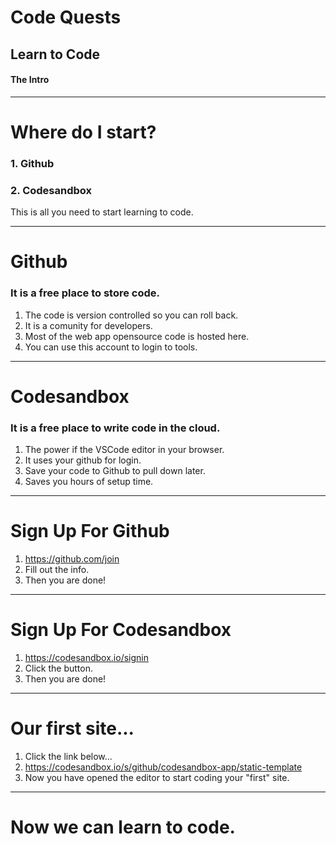 


<DeckControls>

# Code Quests 

## Learn to Code

#### The Intro

</DeckControls>

---

<DeckControls>

# Where do I start?


### 1. Github
### 2. Codesandbox

This is all you need to start learning to code.

</DeckControls>

---

<DeckControls>

# Github

### It is a free place to store code.

  1. The code is version controlled so you can roll back.
  1. It is a comunity for developers.
  1. Most of the web app opensource code is hosted here.
  1. You can use this account to login to tools.

</DeckControls>

---

<DeckControls>

# Codesandbox

### It is a free place to write code in the cloud.

  1. The power if the VSCode editor in your browser.
  1. It uses your github for login.
  1. Save your code to Github to pull down later.
  1. Saves you hours of setup time.

</DeckControls>

---

<DeckControls>

# Sign Up For Github

  1. https://github.com/join
  1. Fill out the info.
  1. Then you are done!

</DeckControls>

---

<DeckControls>

# Sign Up For Codesandbox

  1. https://codesandbox.io/signin
  1. Click the button.
  1. Then you are done!

</DeckControls>

---

<DeckControls>

# Our first site...

  1. Click the link below...
  1. https://codesandbox.io/s/github/codesandbox-app/static-template
  1. Now you have opened the editor to start coding your "first" site.

</DeckControls>

---

<DeckControls>

# Now we can learn to code.

</DeckControls>
